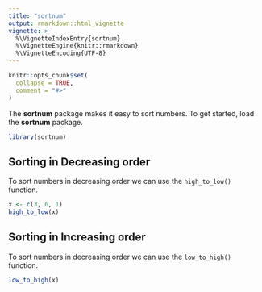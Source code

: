 ---
title: "sortnum"
output: rmarkdown::html_vignette
vignette: >
  %\VignetteIndexEntry{sortnum}
  %\VignetteEngine{knitr::rmarkdown}
  %\VignetteEncoding{UTF-8}
---

```{r, include = FALSE}
knitr::opts_chunk$set(
  collapse = TRUE,
  comment = "#>"
)
```

The **sortnum** package makes it easy to sort numbers. To get started, 
load the **sortnum** package.

```{r setup}
library(sortnum)
```

## Sorting in Decreasing order

To sort numbers in decreasing order we can use the `high_to_low()` function.

```{r}
x <- c(3, 6, 1)
high_to_low(x)
```

## Sorting in Increasing order

To sort numbers in decreasing order we can use the `low_to_high()` function.

```{r}
low_to_high(x)
```
